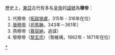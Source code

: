 歷史上，[[東亞|東亞]]古代有多名[[皇帝|皇帝]]的[[諡號|諡號]]為'''穆帝'''：


#代穆帝（[[拓跋猗盧|拓跋猗盧]]，315年 - 316年在位）
#[[晉穆帝|晉穆帝]]（[[司馬聃|司馬聃]]，343年－361年）
#燕穆帝（[[慕容納|慕容納]]，追諡）
#黎穆帝（[[黎玄宗|黎玄宗]]）（黎維䄔，1662年 - 1671年在位）

{{disambig}}

[[Category:諡穆|*]]